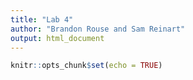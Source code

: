 ```yaml
---
title: "Lab 4"
author: "Brandon Rouse and Sam Reinart"
output: html_document
---
```


```r
knitr::opts_chunk$set(echo = TRUE)
```

